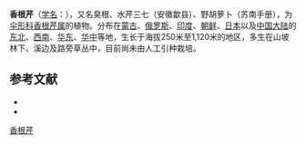 {{NoteTA|G1=LS}}
{{Speciesbox
| name = 香根芹
| status = 
| status_system = 
| image = Osmorhiza aristata 1.JPG
| genus = Osmorhiza
| species = aristata
| authority = (Thunb.) Makino et Yabe Bot.
}}

'''香根芹'''（[[学名|学名]]：{{lang|la|''Osmorhiza aristata''}}），又名臭根、水芹三七（安徽歙县）、野胡萝卜（苏南手册），为[[伞形科|伞形科]][[香根芹属|香根芹属]]的植物。分布在[[蒙古|蒙古]]、[[俄罗斯|俄罗斯]]、[[印度|印度]]、[[朝鲜|朝鲜]]、[[日本|日本]]以及[[中国大陆|中国大陆]]的[[中国东北地区|东北]]、[[西南|西南]]、[[华东|华东]]、[[华中|华中]]等地，生长于海拔250米至1,120米的地区，多生在山坡林下、溪边及路旁草丛中，目前尚未由人工引种栽培。

== 参考文献 ==

* {{cite web| url =http://www.bioinfo.cn/db05/KmzwSpecies.php?action=view&id=29645| title =香根芹| work =《中国高等植物数据库全库》| publisher =中国科学院微生物研究所| author =昆明植物研究所| accessdate =2009-02-26| deadurl =yes| archiveurl =https://web.archive.org/web/20160305002835/http://www.bioinfo.cn/db05/KmzwSpecies.php?action=view&id=29645| archivedate =2016-03-05}}
* {{TaiBNET| zh=臭根 | id=202330 | binomial=Osmorhiza aristata | authority=Thunb. Makino & Yabe, 1903 | var= | accessdate=2013-01-24}}
{{Taxonbar|from=Q5366738}}

[[Category:香根芹属|香根芹]]


{{Apiales-stub}}